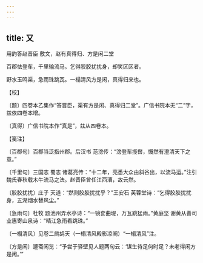```yaml
---
---
---
```

title: 又
---



用韵答赵晋臣 敷文，赵有真得归、方是闲二堂





百郡怯登车，千里输流马。乞得胶胶扰扰身，却笑区区者。

野水玉鸣渠，急雨珠跳瓦。一榻清风方是闲，真得归来也。





【校】


〔题〕四卷本乙集作“答晋臣，渠有方是闲、真得归二堂”。广信书院本无“二”字，兹依四卷本增。

〔真得〕广信书院本作“真是”，兹从四卷本。





【笺注】


〔百郡句〕百郡当泛指州郡。后汉书 范滂传：“滂登车揽辔，慨然有澄清天下之意。”

〔千里句〕三国志 蜀志 诸葛亮传：“十二年，亮悉大众由斜谷出，以流马运。”注引魏氏春秋载木牛流马之法。赵晋臣曾任江西漕，故云然。

〔胶胶扰扰〕庄子 天道：“然则胶胶扰扰乎？”王安石 芙蓉堂诗：“乞得胶胶扰扰身，五湖烟水替风尘。”

〔急雨句〕杜牧 题池州弄水亭诗：“一镜奁曲堤，万瓦跳猛雨。”黄庭坚 谢黄从善司业惠寄山泉诗：“晴江急雨看跳珠。”

〔一榻清风〕见卷二鹧鸪天（一榻清风殿影凉阕）“一榻清风”注。

〔方是闲〕遯斋闲览：“予尝于驿壁见人题两句云：‘谋生待足何时足？未老得闲方是闲。’”
